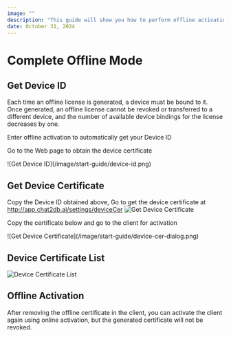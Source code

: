 ```yaml
---
image: ""
description: "This guide will show you how to perform offline activation."
date: October 31, 2024
---
```


# Complete Offline Mode

## Get Device ID

<div style={{ fontWeight: 'bold', color: 'red', margin: '20px 0' }}>
Each time an offline license is generated, a device must be bound to it. Once generated, an offline license cannot be revoked or transferred to a different device, and the number of available device bindings for the license decreases by one.
</div>

Enter offline activation to automatically get your Device ID

Go to the Web page to obtain the device certificate


<div style={{maxWidth: '500px'}}>
![Get Device ID](/image/start-guide/device-id.png)
</div>


## Get Device Certificate
Copy the Device ID obtained above,
Go to get the device certificate at http://app.chat2db.ai/settings/deviceCer
![Get Device Certificate](/image/start-guide/device-cer.png)


Copy the certificate below and go to the client for activation
<div style={{maxWidth: '500px' , margin: '20px 0'}}>
![Get Device Certificate](/image/start-guide/device-cer-dialog.png)
</div>


## Device Certificate List
![Device Certificate List](/image/start-guide/device-cer-list.png)


## Offline Activation

<div style={{ fontWeight: 'bold', color: 'red', margin: '20px 0' }}>
After removing the offline certificate in the client, you can activate the client again using online activation, but the generated certificate will not be revoked.
</div>

